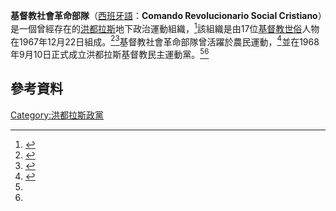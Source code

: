 '''基督教社會革命部隊'''（[[西班牙語|西班牙語]]：'''Comando Revolucionario Social Cristiano'''）是一個曾經存在的[[洪都拉斯|洪都拉斯]]地下政治運動組織，<ref name="Rodríguez2010">{{cite book |author=Edgardo Antonio Rodríguez |title=Los partidos minoritarios en Honduras |url=http://books.google.com/books?id=AoaWZwEACAAJ |year=2010 |publisher=Editorial Elena |isbn=978-99926-47-86-8 |page=第217頁 |accessdate=2014年2月21日 |language=es |archive-date=2014年1月11日 |archive-url=https://web.archive.org/web/20140111225813/http://books.google.com/books?id=AoaWZwEACAAJ |dead-url=no }}</ref>該組織是由17位[[基督教|基督教]][[世俗|世俗]]人物在1967年12月22日組成。<ref name="M.1981">{{cite book |author=Benjamín Santos M. |title=Datos para el estudio del movimiento social cristiano, Honduras, 1981 |url=http://books.google.com/books?id=D0VKAQAAIAAJ |year=1981 |publisher=Instituto de Investigaciones Socio-Económicas |page=第28頁 |accessdate=2014年2月21日 |language=es |archive-date=2014年1月11日 |archive-url=https://web.archive.org/web/20140111230058/http://books.google.com/books?id=D0VKAQAAIAAJ |dead-url=no }}</ref><ref name="T.1986">{{cite book |author=Hilda Caldera T. |title=La Democracia Cristiana en Centroamérica |url=http://books.google.com/books?id=oj8vAAAAYAAJ |year=1986 |publisher=INCEP |page=第176頁 |accessdate=2014年2月21日 |language=es |archive-date=2014年1月11日 |archive-url=https://web.archive.org/web/20140111230038/http://books.google.com/books?id=oj8vAAAAYAAJ |dead-url=no }}</ref>基督教社會革命部隊曾活躍於農民運動，<ref>{{cite book |title=Estudios sociales centroamericanos |url=http://books.google.com/books?id=r8cSAQAAIAAJ |year=1982 |publisher=Programa Centroaméricano de Desarrollo de las Ciencias Sociales. |page=第179頁 |accessdate=2014年2月21日 |language=es |archive-date=2014年1月11日 |archive-url=https://web.archive.org/web/20140111224817/http://books.google.com/books?id=r8cSAQAAIAAJ |dead-url=no }}</ref>並在1968年9月10日正式成立洪都拉斯基督教民主運動黨。<ref name="Rodríguez2010"/><ref name="T.1986"/>

==參考資料==
{{Reflist}}

[[Category:洪都拉斯政黨|Category:洪都拉斯政黨]]